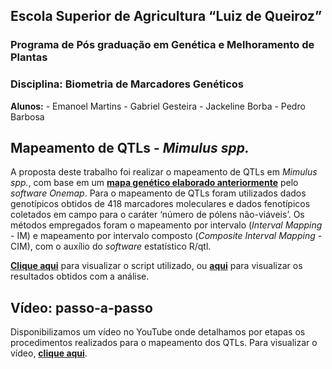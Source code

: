 ## Escola Superior de Agricultura “Luiz de Queiroz” 
### Programa de Pós graduação em Genética e Melhoramento de Plantas
### Disciplina: Biometria de Marcadores Genéticos

**Alunos:**
- Emanoel Martins
- Gabriel Gesteira
- Jackeline Borba
- Pedro Barbosa

## Mapeamento de QTLs - _Mimulus spp._

A proposta deste trabalho foi realizar o mapeamento de QTLs em _Mimulus spp._, com base em um [**mapa genético elaborado anteriormente**](https://gabrielgesteira.github.io/Mapa-Mimulus/) pelo _software Onemap_. Para o mapeamento de QTLs foram utilizados dados genotípicos obtidos de 418 marcadores moleculares e dados fenotípicos coletados em campo para o caráter 'número de pólens não-viáveis'. Os métodos empregados foram o mapeamento por intervalo (_Interval Mapping_ - IM) e mapeamento por intervalo composto (_Composite Interval Mapping_ - CIM), com o auxílio do _software_ estatístico R/qtl.

[**Clique aqui**](https://gabrielgesteira.github.io/mimulus-qtl/files/script-mimulus.html) para visualizar o script utilizado, ou [**aqui**](https://gabrielgesteira.github.io/mimulus-qtl/files) para visualizar os resultados obtidos com a análise.

## Vídeo: passo-a-passo

Disponibilizamos um vídeo no YouTube onde detalhamos por etapas os procedimentos realizados para o mapeamento dos QTLs. Para visualizar o vídeo, [**clique aqui**]().
